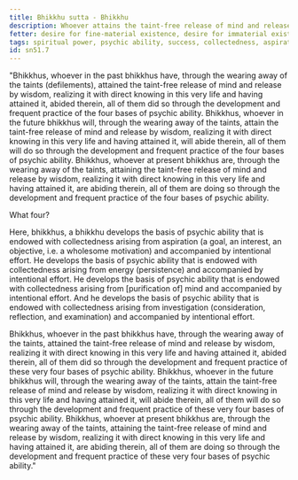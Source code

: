 ```yaml
---
title: Bhikkhu sutta - Bhikkhu
description: Whoever attains the taint-free release of mind and release by wisdom, does so through the development and frequent practice of the four bases of psychic ability.
fetter: desire for fine-material existence, desire for immaterial existence, conceit, restlessness, ignorance
tags: spiritual power, psychic ability, success, collectedness, aspiration, persistence, energy, mind, investigation, reflection, close examination, sn, sn45-56, sn51
id: sn51.7
---
```


"Bhikkhus, whoever in the past bhikkhus have, through the wearing away of the taints (defilements), attained the taint-free release of mind and release by wisdom, realizing it with direct knowing in this very life and having attained it, abided therein, all of them did so through the development and frequent practice of the four bases of psychic ability. Bhikkhus, whoever in the future bhikkhus will, through the wearing away of the taints, attain the taint-free release of mind and release by wisdom, realizing it with direct knowing in this very life and having attained it, will abide therein, all of them will do so through the development and frequent practice of the four bases of psychic ability. Bhikkhus, whoever at present bhikkhus are, through the wearing away of the taints, attaining the taint-free release of mind and release by wisdom, realizing it with direct knowing in this very life and having attained it, are abiding therein, all of them are doing so through the development and frequent practice of the four bases of psychic ability.

What four?

Here, bhikkhus, a bhikkhu develops the basis of psychic ability that is endowed with collectedness arising from aspiration (a goal, an interest, an objective, i.e. a wholesome motivation) and accompanied by intentional effort. He develops the basis of psychic ability that is endowed with collectedness arising from energy (persistence) and accompanied by intentional effort. He develops the basis of psychic ability that is endowed with collectedness arising from [purification of] mind and accompanied by intentional effort. And he develops the basis of psychic ability that is endowed with collectedness arising from investigation (consideration, reflection, and examination) and accompanied by intentional effort.

Bhikkhus, whoever in the past bhikkhus have, through the wearing away of the taints, attained the taint-free release of mind and release by wisdom, realizing it with direct knowing in this very life and having attained it, abided therein, all of them did so through the development and frequent practice of these very four bases of psychic ability. Bhikkhus, whoever in the future bhikkhus will, through the wearing away of the taints, attain the taint-free release of mind and release by wisdom, realizing it with direct knowing in this very life and having attained it, will abide therein, all of them will do so through the development and frequent practice of these very four bases of psychic ability. Bhikkhus, whoever at present bhikkhus are, through the wearing away of the taints, attaining the taint-free release of mind and release by wisdom, realizing it with direct knowing in this very life and having attained it, are abiding therein, all of them are doing so through the development and frequent practice of these very four bases of psychic ability."